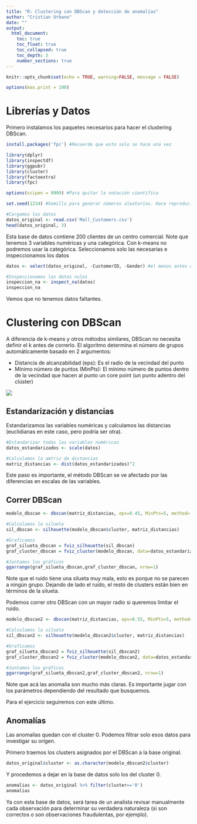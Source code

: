 ```yaml
---
title: "R: Clustering con DBScan y detección de anomalías"
author: "Cristian Urbano"
date: ""
output:
  html_document:
    toc: true
    toc_float: true
    toc_collapsed: true
    toc_depth: 3
    number_sections: true
---
```


```r
knitr::opts_chunk$set(echo = TRUE, warning=FALSE, message = FALSE)

options(max.print = 100)
```

# Librerías y Datos

Primero instalamos los paquetes necesarios para hacer el clustering DBScan.

```r
install.packages('fpc') #Recuerde que esto solo se hace una vez
```

```r

library(dplyr)
library(inspectdf)
library(ggpubr)
library(cluster)
library(factoextra)
library(fpc)

options(scipen = 9999) #Para quitar la notación científica

set.seed(1234) #Semilla para generar números aleatorios. Hace reproducibles los resultados.

#Cargamos los datos
datos_original <- read.csv('Mall_Customers.csv')
head(datos_original, 3)

```

Esta base de datos contiene 200 clientes de un centro comercial. Note que tenemos 3 variables numéricas y una categórica. Con k-means no podremos usar la categórica. Seleccionamos solo las necesarias e inspeccionamos los datos

```r

datos <- select(datos_original, -CustomerID, -Gender) #el menos antes de la variable significa eliminar

#Inspeccionamos los datos nulos
inspeccion_na <- inspect_na(datos)
inspeccion_na 

```

Vemos que no tenemos datos faltantes.

# Clustering con DBScan

A diferencia de k-means y otros métodos similares, DBScan no necesita definir el k antes de correrlo. El algoritmo determina el número de grupos automáticamente basado en 2 argumentos:

* Distancia de alcanzabilidad (eps): Es el radio de la vecindad del punto
* Mínimo número de puntos (MinPts): El mínimo número de puntos dentro de la vecindad que hacen al punto un core point (un punto adentro del clúster)

![](DBScan_Pic.png)

## Estandarización y distancias

Estandarizamos las variables numéricas y calculamos las distancias (euclidianas en este caso, pero podría ser otra).

```r

#Estandarizar todas las variables numéricas
datos_estandarizados <- scale(datos)

#Calculamos la amtriz de distancias
matriz_distancias <- dist(datos_estandarizados)^2

```

Este paso es importante, el método DBScan se ve afectado por las diferencias en escalas de las variables.

## Correr DBScan

```r

modelo_dbscan <- dbscan(matriz_distancias, eps=0.45, MinPts=5, method='dist')

#Calculamos la silueta 
sil_dbscan <- silhouette(modelo_dbscan$cluster, matriz_distancias)

#Graficamos
graf_silueta_dbscan = fviz_silhouette(sil_dbscan)
graf_cluster_dbscan = fviz_cluster(modelo_dbscan, data=datos_estandarizados, geom = c('point')) #Si no elijo variables, usa un PCA

#Juntamos los gráficos
ggarrange(graf_silueta_dbscan,graf_cluster_dbscan, nrow=1) 

```

Note que el ruido tiene una silueta muy mala, esto es porque no se parecen a ningún grupo. Dejando de lado el ruido, el resto de clusters están bien en términos de la silueta.

Podemos correr otro DBScan con un mayor radio si queremos limitar el ruido.


```r

modelo_dbscan2 <- dbscan(matriz_distancias, eps=0.55, MinPts=5, method='dist')

#Calculamos la silueta 
sil_dbscan2 <- silhouette(modelo_dbscan2$cluster, matriz_distancias)

#Graficamos
graf_silueta_dbscan2 = fviz_silhouette(sil_dbscan2)
graf_cluster_dbscan2 = fviz_cluster(modelo_dbscan2, data=datos_estandarizados, geom = c('point')) #Si no elijo variables, usa un PCA

#Juntamos los gráficos
ggarrange(graf_silueta_dbscan2,graf_cluster_dbscan2, nrow=1) 

```

Note que acá las anomalía son mucho más claras. Es importante jugar con los parámetros dependiendo del resultado que busquemos.

Para el ejercicio seguiremos con este último.

## Anomalías

Las anomalías quedan con el cluster 0. Podemos filtrar solo esos datos para investigar su origen.

Primero traemos los clusters asignados por el DBScan a la base original.

```r

datos_original$cluster <- as.character(modelo_dbscan2$cluster)
```

Y procedemos a dejar en la base de datos solo los del cluster 0.

```r

anomalias <- datos_original %>% filter(cluster=='0')
anomalias
```

Ya con esta base de datos, será tarea de un analista revisar manualmente cada observación para determinar su verdadera naturaleza (si son correctos o son observaciones fraudulentas, por ejemplo).



